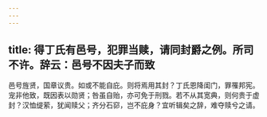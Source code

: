 ```yaml
---
---
---
```

title: 得丁氏有邑号，犯罪当赎，请同封爵之例。所司不许。辞云：邑号不因夫子而致
---



邑号旌贤，国章议贵。如或不能自庇。则将焉用其封？丁氏恩降闺门，罪罹邦宪。宠非他致，既因表以勋贤；咎虽自贻，亦可免于刑戮。若不从其宽典，则何贵于虚封？汉恤缇萦，犹闻赎父；齐分石窌，岂不庇身？宜听辑矣之辞，难夺赎兮之请。